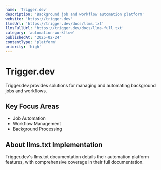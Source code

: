 ```yaml
---
name: 'Trigger.dev'
description: 'Background job and workflow automation platform'
website: 'https://trigger.dev'
llmsUrl: 'https://trigger.dev/docs/llms.txt'
llmsFullUrl: 'https://trigger.dev/docs/llms-full.txt'
category: 'automation-workflow'
publishedAt: '2025-02-24'
contentType: 'platform'
priority: 'high'
---
```


# Trigger.dev

Trigger.dev provides solutions for managing and automating background jobs and workflows.

## Key Focus Areas

- Job Automation
- Workflow Management
- Background Processing

## About llms.txt Implementation

Trigger.dev's llms.txt documentation details their automation platform features, with comprehensive coverage in their full documentation.
